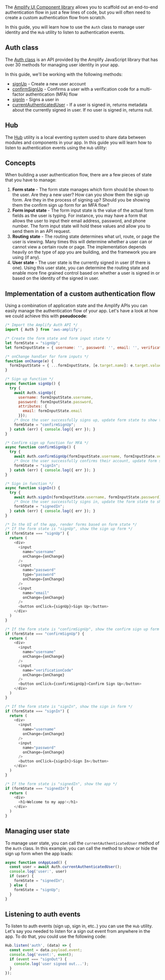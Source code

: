The [Amplify UI Component library](/ui/auth/authenticator) allows you to scaffold out an end-to-end authentication flow in just a few lines of code, but you will often need to create a custom authentication flow from scratch.

In this guide, you will learn how to use the `Auth` class to manage user identity and the `Hub` utility to listen to authentication events.

## Auth class

The [Auth class](https://aws-amplify.github.io/amplify-js/api/classes/authclass.html) is an API provided by the Amplify JavaScript library that has over 30 methods for managing user identity in your app.

In this guide, we'll be working with the following methods:

- [signUp](https://aws-amplify.github.io/amplify-js/api/classes/authclass.html#signup) - Create a new user account
- [confirmSignUp](https://aws-amplify.github.io/amplify-js/api/classes/authclass.html#confirmsignup) - Confirms a user with a verification code for a multi-factor authentication (MFA) flow
- [signIn](https://aws-amplify.github.io/amplify-js/api/classes/authclass.html#signin) - Signs a user in
- [currentAuthenticatedUser](https://aws-amplify.github.io/amplify-js/api/classes/authclass.html#currentauthenticateduser) - If a user is signed in, returns metadata about the currently signed in user. If no user is signed in, returns null.

## Hub

The [Hub](/lib/utilities/hub) utility is a local eventing system used to share data between modules and components in your app. In this guide you will learn how to listen to authentication events using the `Hub` utility:

## Concepts

When building a user authentication flow, there are a few pieces of state that you have to manage:

1. __Form state__ - The form state manages which form should be shown to the user. Are they a new user? How can you show them the sign up form. Are they in the process of signing up? Should you be showing them the confirm sign up form for an MFA flow?
2. __Form input state__ - The form input state is the value of the actual form fields as the user is typing. For instance, you may have a form that allows the user to input their email address, password, and phone number. The form input state will hold these values and allow you to send them in an API request.
3. __Routing state__ - The routing state determines what url, route, or page the user is viewing. Many times this will determine whether a user can or cannot view a certain route or page. The implementation depends heavily on the type of app you are building, and the framework you are using (if any).
4. __User state__ - The user state is the currently signed in user (if there is one). Using this user state, you can determine the routing state and enable more fine grained control based on whether a user is signed in or based on the identity of the signed in user.

<!-- This guide will cover strategies for handling __form state__, __form input state__, and __user state__ but will not be covering routing state as this is very dependent on the framework. -->

## Implementation of a custom authentication flow

Using a combination of application state and the Amplify APIs you can easily manage the authentication flow of your app. Let's have a look at how we could achieve this with __pseudocode__:

```javascript
/* Import the Amplify Auth API */
import { Auth } from 'aws-amplify';

/* Create the form state and form input state */
let formState = "signUp";
let formInputState = { username: '', password: '', email: '', verificationCode: '' };

/* onChange handler for form inputs */
function onChange(e) {
  formInputState = { ...formInputState, [e.target.name]: e.target.value };
}

/* Sign up function */
async function signUp() {
  try {
    await Auth.signUp({
      username: formInputState.username,
      password: formInputState.password,
      attributes: {
        email: formInputState.email
      }});
    /* Once the user successfully signs up, update form state to show the confirm sign up form for MFA */
    formState = "confirmSignUp";
  } catch (err) { console.log({ err }); }
}

/* Confirm sign up function for MFA */
async function confirmSignUp() {
  try {
    await Auth.confirmSignUp(formInputState.username, formInputState.verificationCode);
    /* Once the user successfully confirms their account, update form state to show the sign in form*/
    formState = "signIn";
  } catch (err) { console.log({ err }); }
}

/* Sign in function */
async function signIn() {
  try {
    await Auth.signIn(formInputState.username, formInputState.password);
    /* Once the user successfully signs in, update the form state to show the signed in state */
    formState = "signedIn";
  } catch (err) { console.log({ err }); }
}

/* In the UI of the app, render forms based on form state */
/* If the form state is "signUp", show the sign up form */
if (formState === "signUp") {
  return (
    <div>
      <input
        name="username"
        onChange={onChange}
      />
      <input
        name="password"
        type="password"
        onChange={onChange}
      />
      <input
        name="email"
        onChange={onChange}
      />
      <button onClick={signUp}>Sign Up</button>
    </div>
  )
}

/* If the form state is "confirmSignUp", show the confirm sign up form */
if (formState === "confirmSignUp") {
  return (
    <div>
      <input
        name="username"
        onChange={onChange}
      />
      <input
        name="verificationCode"
        onChange={onChange}
      />
      <button onClick={confirmSignUp}>Confirm Sign Up</button>
    </div>
  )
}

/* If the form state is "signIn", show the sign in form */
if (formState === "signIn") {
  return (
    <div>
      <input
        name="username"
        onChange={onChange}
      />
      <input
        name="password"
        onChange={onChange}
      />
      <button onClick={signIn}>Sign In</button>
    </div>
  )
}

/* If the form state is "signedIn", show the app */
if (formState === "signedIn") {
  return (
    <div>
      <h1>Welcome to my app!</h1>
    </div>
  )
}
```

## Managing user state

To manage user state, you can call the `currentAuthenticatedUser` method of the `Auth` class. In this example, you can call the method to show or hide the sign up form when the app loads:

```javascript
async function onAppLoad() {
  const user = await Auth.currentAuthenticatedUser();
  console.log('user:', user)
  if (user) {
    formState = "signedIn";
  } else {
    formState = "signUp";
  }
}
```

## Listening to auth events

To listen to auth events (sign up, sign in, etc..) you can use the `Hub` utility. Let's say you needed to listen for a sign out event from anywhere in the app. To do that, you could use the following code:

```javascript
Hub.listen('auth', (data) => {
  const event = data.payload.event;
  console.log('event:', event);
  if (event === "signOut") {
    console.log('user signed out...');
  }
});
```
